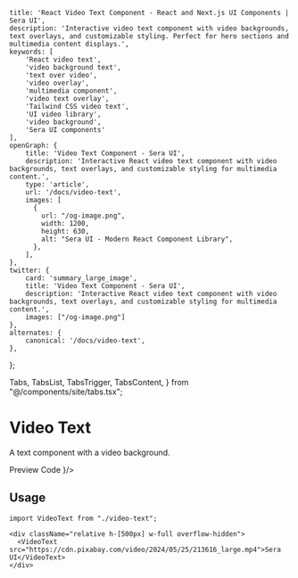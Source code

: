     title: 'React Video Text Component - React and Next.js UI Components | Sera UI',
    description: 'Interactive video text component with video backgrounds, text overlays, and customizable styling. Perfect for hero sections and multimedia content displays.',
    keywords: [
        'React video text',
        'video background text',
        'text over video',
        'video overlay',
        'multimedia component',
        'video text overlay',
        'Tailwind CSS video text',
        'UI video library',
        'video background',
        'Sera UI components'
    ],
    openGraph: {
        title: 'Video Text Component - Sera UI',
        description: 'Interactive React video text component with video backgrounds, text overlays, and customizable styling for multimedia content.',
        type: 'article',
        url: '/docs/video-text',
        images: [
          {
            url: "/og-image.png",
            width: 1200,
            height: 630,
            alt: "Sera UI - Modern React Component Library",
          },
        ],
    },
    twitter: {
        card: 'summary_large_image',
        title: 'Video Text Component - Sera UI',
        description: 'Interactive React video text component with video backgrounds, text overlays, and customizable styling for multimedia content.',
        images: ["/og-image.png"]
    },
    alternates: {
        canonical: '/docs/video-text',
    },
};

  Tabs,
  TabsList,
  TabsTrigger,
  TabsContent,
} from "@/components/site/tabs.tsx";


# Video Text <AI dir="left"/>
A text component with a video background.

<Tabs defaultValue="preview" className="">
  <TabsList>
    <TabsTrigger value="preview">Preview</TabsTrigger>
    <TabsTrigger value="code">Code</TabsTrigger>
  </TabsList>
  <TabsContent value="preview">
    <ComponentRenderer component={<Videotext />}/>
  </TabsContent>
  <TabsContent value="code">
    <CodeBlock filePath="src/app/docs/video-text/video-text.tsx" />
  </TabsContent>
</Tabs>


## Usage
```tsx
import VideoText from "./video-text";
```

```tsx
<div className="relative h-[500px] w-full overflow-hidden">
  <VideoText src="https://cdn.pixabay.com/video/2024/05/25/213616_large.mp4">Sera UI</VideoText>
</div>
```
